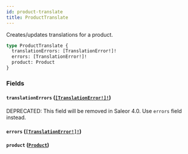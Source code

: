 ```yaml
---
id: product-translate
title: ProductTranslate
---
```


Creates/updates translations for a product.

```graphql
type ProductTranslate {
  translationErrors: [TranslationError!]!
  errors: [TranslationError!]!
  product: Product
}
```

### Fields

#### `translationErrors` ([`[TranslationError!]!`](/docs/developer/api-reference/objects/translation-error))

<span class="badge badge--warning">DEPRECATED: This field will be removed in Saleor 4.0. Use `errors` field instead.</span>

#### `errors` ([`[TranslationError!]!`](/docs/developer/api-reference/objects/translation-error))

#### `product` ([`Product`](/docs/developer/api-reference/objects/product))
